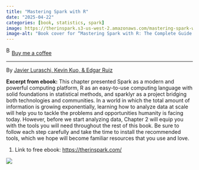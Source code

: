 ```yaml
---
title: "Mastering Spark with R"
date: "2025-04-22"
categories: [book, statistics, spark]
image: https://therinspark.s3-us-west-2.amazonaws.com/mastering-spark-with-r.png
image-alt: "Book cover for “Mastering Spark with R: The Complete Guide to Large-Scale Analysis and Modeling” by Javier Luraschi, Kevin Kuo, and Edgar Ruiz, with a foreword by Matei Zaharia. The design features the O’Reilly logo at the top in red, the title in bold black text, and a realistic illustration of a red-orange fish with detailed scales and fins occupying the bottom half of the cover."
---
```


<link href="https://fonts.googleapis.com/css?family=Cookie" rel="stylesheet"><a class="bmc-button" target="_blank" href="https://www.buymeacoffee.com/JoscelinRocha">![Buy me a coffee](https://cdn.buymeacoffee.com/buttons/bmc-new-btn-logo.svg){alt="Buy me a coffee" width="15" height="21"}Buy me a coffee</a>

------------------------------------------------------------------------

By [Javier Luraschi, Kevin Kuo, & Edgar Ruiz](https://therinspark.com/)

**Excerpt from ebook:** This chapter presented Spark as a modern and powerful computing platform, R as an easy-to-use computing language with solid foundations in statistical methods, and sparklyr as a project bridging both technologies and communities. In a world in which the total amount of information is growing exponentially, learning how to analyze data at scale will help you to tackle the problems and opportunities humanity is facing today. However, before we start analyzing data, Chapter 2 will equip you with the tools you will need throughout the rest of this book. Be sure to follow each step carefully and take the time to install the recommended tools, which we hope will become familiar resources that you use and love.

1.  Link to free ebook: <https://therinspark.com/>

![](https://therinspark.s3-us-west-2.amazonaws.com/mastering-spark-with-r.png){fig-alt="Book cover for “Mastering Spark with R: The Complete Guide to Large-Scale Analysis and Modeling” by Javier Luraschi, Kevin Kuo, and Edgar Ruiz, with a foreword by Matei Zaharia. The design features the O’Reilly logo at the top in red, the title in bold black text, and a realistic illustration of a red-orange fish with detailed scales and fins occupying the bottom half of the cover."}
